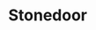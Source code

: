 
# Stonedoor
<ProjectDetails
  floatRight
  region="The Wall"
  house="Night's Watch"
  type="Ruin"
  status="Completed"
  warp="undefined"
  projectLead="herm1456"
  dateStarted="2015-01-09T00:00:00+00:00"
  dateCompleted="2015-01-09T00:00:00+00:00"
/>
